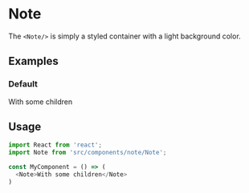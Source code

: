 
<Meta title="Misc|Note" component={Note}/>

# Note

The `<Note/>` is simply a styled container with a light background color.

## Examples

### Default

<Preview>
  <Note>With some children</Note>
</Preview>

## Usage

```js
import React from 'react';
import Note from 'src/components/note/Note';

const MyComponent = () => (
  <Note>With some children</Note>
)
```
